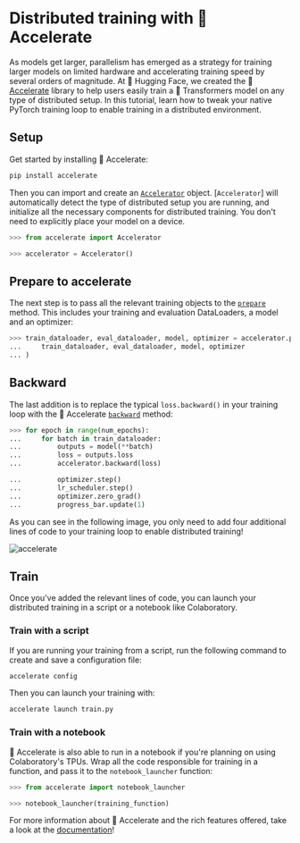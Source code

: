<!--Copyright 2020 The HuggingFace Team. All rights reserved.

Licensed under the Apache License, Version 2.0 (the "License"); you may not use this file except in compliance with
the License. You may obtain a copy of the License at

http://www.apache.org/licenses/LICENSE-2.0

Unless required by applicable law or agreed to in writing, software distributed under the License is distributed on
an "AS IS" BASIS, WITHOUT WARRANTIES OR CONDITIONS OF ANY KIND, either express or implied. See the License for the
specific language governing permissions and limitations under the License.
-->

# Distributed training with 🤗 Accelerate

As models get larger, parallelism has emerged as a strategy for training larger models on limited hardware and accelerating training speed by several orders of magnitude. At 🤗 Hugging Face, we created the 🤗 [Accelerate](https://huggingface.co/docs/accelerate/index.html) library to help users easily train a 🤗 Transformers model on any type of distributed setup. In this tutorial, learn how to tweak your native PyTorch training loop to enable training in a distributed environment.

## Setup

Get started by installing 🤗 Accelerate:

```bash
pip install accelerate
```

Then you can import and create an [`Accelerator`](https://huggingface.co/docs/accelerate/accelerator.html#accelerate.Accelerator) object. [`Accelerator`] will automatically detect the type of distributed setup you are running, and initialize all the necessary components for distributed training. You don't need to explicitly place your model on a device.

```py
>>> from accelerate import Accelerator

>>> accelerator = Accelerator()
```

## Prepare to accelerate

The next step is to pass all the relevant training objects to the [`prepare`](https://huggingface.co/docs/accelerate/accelerator.html#accelerate.Accelerator.prepare) method. This includes your training and evaluation DataLoaders, a model and an optimizer:

```py
>>> train_dataloader, eval_dataloader, model, optimizer = accelerator.prepare(
...     train_dataloader, eval_dataloader, model, optimizer
... )
```

## Backward

The last addition is to replace the typical `loss.backward()` in your training loop with the 🤗 Accelerate [`backward`](https://huggingface.co/docs/accelerate/accelerator.html#accelerate.Accelerator.backward) method:

```py
>>> for epoch in range(num_epochs):
...     for batch in train_dataloader:
...         outputs = model(**batch)
...         loss = outputs.loss
...         accelerator.backward(loss)

...         optimizer.step()
...         lr_scheduler.step()
...         optimizer.zero_grad()
...         progress_bar.update(1)
```

As you can see in the following image, you only need to add four additional lines of code to your training loop to enable distributed training!

![accelerate](https://huggingface.co/datasets/huggingface/documentation-images/resolve/main/accelerate.png)

## Train

Once you've added the relevant lines of code, you can launch your distributed training in a script or a notebook like Colaboratory.

### Train with a script

If you are running your training from a script, run the following command to create and save a configuration file:

```bash
accelerate config
```

Then you can launch your training with:

```bash
accelerate launch train.py
```

### Train with a notebook

🤗 Accelerate is also able to run in a notebook if you're planning on using Colaboratory's TPUs. Wrap all the code responsible for training in a function, and pass it to the `notebook_launcher` function:

```py
>>> from accelerate import notebook_launcher

>>> notebook_launcher(training_function)
```

For more information about 🤗 Accelerate and the rich features offered, take a look at the [documentation](https://huggingface.co/docs/accelerate/index.html)!